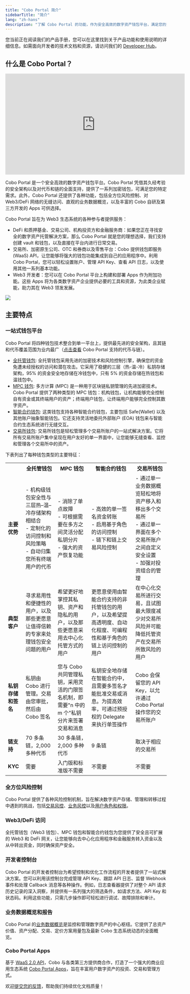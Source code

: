 ```yaml
---
title: "Cobo Portal 简介"
sidebarTitle: "简介"
lang: "zh-hans"
description: "了解 Cobo Portal 的功能，作为安全高效的数字资产钱包平台，满足您的资产管理需求。"
---
```


<Note>您当前正在阅读我们的产品手册，您可以在这里找到关于产品功能和使用说明的详细信息。如需面向开发者的技术文档和资源，请访问我们的 [Developer Hub](https://www.cobo.com/developers/v2/guides/overview/introduction)。</Note>

## 什么是 Cobo Portal？

<iframe width="560" height="315" src="https://www.youtube.com/embed/5Msjx9WILq8?si=ImrnCF1G_w73FIL7" title="YouTube video player" frameborder="0" allow="accelerometer; autoplay; clipboard-write; encrypted-media; gyroscope; picture-in-picture" allowfullscreen></iframe>

Cobo Portal 是一个安全高效的数字资产钱包平台。Cobo Portal 凭借其久经考验的安全架构以及对代币和链的全面支持，提供了一系列加密钱包，可满足您的特定需求。此外，Cobo Portal 还提供了各种功能，包括全方位风险控制、对 Web3/DeFi 网络的无缝访问、直观的业务数据概览，以及丰富的 Cobo 自研及第三方开发的 Apps 可供选择。

Cobo Portal 旨在为 Web3 生态系统的各种参与者提供服务：

- DeFi 和质押基金、交易公司、机构投资方和金融服务商：如果您正在寻找安全的数字资产托管解决方案，那么 Cobo Portal 就是您的理想选择，我们支持创建 vault 和钱包，以及直接在平台内进行日常交易。
- 交易所、加密原生公司、OTC 和券商以及零售平台：Cobo 提供钱包即服务 (WaaS) API，让您能够将强大的钱包功能集成到自己的应用程序中。利用 Cobo Portal，您可以轻松设置账户、管理 API Key、查看 API 日志，以及使用其他一系列基本功能。
- Web3 开发者：您可以在 Cobo Portal 平台上构建和部署 Apps 作为附加功能。这些 Apps 将为各类数字资产企业提供必要的工具和资源，为此类企业赋能，助力其在 Web3 领发发展。

<img src="/cn/images/common/2cn.svg" className="diagram"></img>


## 主要特点

### 一站式钱包平台

Cobo Portal 将四种钱包技术整合到单一平台上，提供最先进的安全架构，且其链和代币覆盖范围为业内最广（[点击查看](/cn/portal/supported-tokens) Cobo Portal 支持的代币与链）。

- [全托管钱包](/cn/portal/custodial-wallets/introduction): 全托管钱包采用先进的加密技术和风险控制引擎，确保您的资金免遭未经授权的访问和潜在攻击。它采用了稳健的三层（热-温-冷）私钥存储架构，95% 的资金安全地存储在冷钱包中，只有 5% 的资金存储在热钱包和温钱包中。
- [MPC 钱包](/cn/portal/mpc-wallets/introduction): 多方计算 (MPC) 是一种用于区块链私钥管理的先进加密技术。Cobo Portal 提供了两种类型的 MPC 钱包：机构钱包，让机构能够完全控制自有资金或其终端用户的资产；终端用户钱包，让终端用户能够完全控制其数字资产。
- [智能合约钱包](/cn/portal/smart-contract-wallets/introduction): 这类钱包支持各种智能合约钱包，主要包括 Safe\{Wallet\} 以及其他账户抽象智能钱包。它还支持灵活地委托外部账户 (EOA) 钱包来与智能合约生态系统进行无缝交互。
- [交易所钱包](/cn/portal/exchange-wallets/introduction): 交易所钱包是轻松管理多个交易所账户的一站式解决方案。它将所有交易所账户集中呈现在用户友好的单一界面中，让您能够无缝查看、监控和管理各个交易所中的资产。


下表列出了每种钱包类型的主要特征：


<table class="six-columns">
  <tr>
    <th></th>
    <th>全托管钱包</th>
    <th>MPC 钱包</th>
    <th>智能合约钱包</th>
    <th>交易所钱包</th>
  </tr>
  <tr>
    <td><strong>主要优势</strong></td>
    <td>
      - 机构级钱包安全性与三层热–温–冷存储架构相结合<br/>
      - 定制化的访问控制和风险策略<br/>
      - 自动归集您所有终端用户的代币
    </td>
    <td>
      - 消除了单点故障<br/>
      - 可根据需要在多方之间灵活分配私钥分片<br/>
      - 强大的资产恢复功能
    </td>
    <td>
      - 高效的单一签名资金转账<br/>
      - 启用基于角色的访问控制<br/>
      - 链下和链上交易风险控制
    </td>
    <td>
      - 通过单一业务数据概览轻松地将资产移入和移出多个交易所<br/>
      - 通过单一界面在多个交易所账户之间自定义安全设置<br/>
      - 加强对投资组合的管理
    </td>
  </tr>
  <tr>
    <td><strong>典型客户</strong></td>
    <td>寻求易用性和便捷性的用户，以及那些更愿意让值得信赖的专家来处理钱包安全问题的用户</td>
    <td>希望更好地掌控其私钥、资产和隐私的用户，以及那些更愿意采用去中心化托管方式的用户</td>
    <td>更愿意使用由智能合约支持的非托管钱包的用户，以及希望提高透明度、自动化程度、可编程性和基于角色的链上访问控制的用户</td>
    <td>在中心化交易所进行交易，且试图最大限度减少对交易所风险并可能降低托管资产在交易所所致风险的用户</td>
  </tr>
  <tr>
    <td><strong>私钥存储和签名</strong></td>
    <td>私钥由 Cobo 进行管理。交易由您审批，然后由 Cobo 签名</td>
    <td>您与 Cobo 共同管理私钥，采用灵活的门限签名机制，即需要"n 中的 m 个"私钥分片来签署交易和消息</td>
    <td>私钥安全地存储在智能合约中，且需要多签名才能批准交易或消息。为提高效率，可通过预授权的 Delegate 来执行单签操作</td>
    <td>Cobo 会保留您的 API Key，以允许通过 Cobo Portal 操作您的交易所账户</td>
  </tr>
  <tr>
    <td><strong>链支持</strong></td>
    <td>70 多条链，2,000 多种代币</td>
    <td>30 多条链，2,000 多种代币</td>
    <td>9 条链</td>
    <td>取决于相应的交易所</td>
  </tr>
  <tr>
    <td><strong>KYC</strong></td>
    <td>需要</td>
    <td>入门版和标准版不需要</td>
    <td>不需要</td>
    <td>不需要</td>
  </tr>
</table>

### 全方位风险控制
Cobo Portal 提供了各种风险控制机制，旨在解决数字资产存储、管理和转移过程中遇到的挑战，包括[交易风控](/cn/portal/risk-controls/tx-policies-overview)、[业务风控](/cn/portal/risk-controls/governance-policies)以及[用户角色和权限](/cn/portal/risk-controls/roles-and-permissions)。

### Web3/DeFi 访问
全托管钱包（Web3 钱包）、MPC 钱包和智能合约钱包为您提供了安全且可扩展的 Web3 和 DeFi 网关，让您能够向去中心化应用程序和金融服务转入资金以及从中转出资金，同时确保资产安全。

### 开发者控制台
Cobo Portal 的开发者控制台为希望控制和优化工作流程的开发者提供了一站式解决方案。您可以利用该控制台完成管理 API Key、跟踪 API 日志、监督 Webhook 事件和处理 Callback 消息等各种操作。例如，日志查看器提供了对整个 API 请求历史记录的深入洞察，并提供有一系列强大的筛选条件，如请求方法、API Key 和状态码。利用这些功能，只需几步操作即可轻松进行调试、故障排除和审计。

### 业务数据概览和报告
Cobo Portal 的[业务数据概览](/cn/portal/dashboard/introduction)是监控和管理数字资产的中心枢纽。它提供了总资产价值、资产分配、交易、定价方案用量包及最新 Cobo 生态系统动态的全面概览。

### Cobo Portal Apps

基于 [WaaS 2.0 API](https://www.cobo.com/developers/v2/guides/overview/introduction)，Cobo 与各类第三方提供商合作，打造了一个强大的商业应用生态系统 [Cobo Portal Apps](/cn/apps/introduction)，旨在丰富用户数字资产的投资、交易和管理方式。

<Tip>欢迎[提交您的反馈](https://forms.zohopublic.com/cobo/form/DocumentFeedbackForm/formperma/QvLOhxJv1_JMsJ-1dleZ8Itb_7rzN-LtgvsDdxosoVI?referrername=manuals)，帮助我们持续优化文档质量！</Tip>